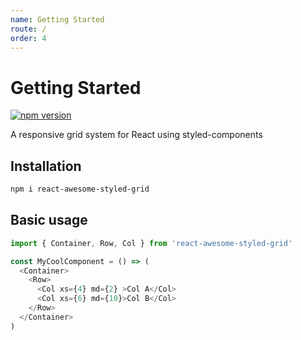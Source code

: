 ```yaml
---
name: Getting Started
route: /
order: 4
---
```

# Getting Started
[![npm version](https://badge.fury.io/js/react-awesome-styled-grid.svg)](https://www.npmjs.com/package/react-awesome-styled-grid)

A responsive grid system for React using styled-components

## Installation

```bash
npm i react-awesome-styled-grid
```

## Basic usage

```js
import { Container, Row, Col } from 'react-awesome-styled-grid'

const MyCoolComponent = () => (
  <Container>
    <Row>
      <Col xs={4} md={2} >Col A</Col>
      <Col xs={6} md={10}>Col B</Col>
    </Row>
  </Container>
)
```
